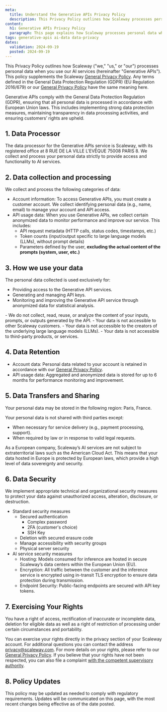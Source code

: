 ```yaml
---
meta:
  title: Understand the Generative APIs Privacy Policy
  description: This Privacy Policy outlines how Scaleway processes personal data when you use Generative APIs.
content:
  h1: Generative APIs Privacy Policy
  paragraph: This page explains how Scaleway processes personal data when you use Generative APIs.
tags: generative-apis ai-data data-privacy
dates:
  validation: 2024-09-19
  posted: 2024-09-19
---
```


This Privacy Policy outlines how Scaleway ("we," "us," or "our") processes personal data when you use our AI services (hereinafter "Generative APIs"). This policy supplements the Scaleway [General Privacy Policy](https://www.scaleway.com/en/privacy-policy/). 
Any terms defined in the General Data Protection Regulation (GDPR) (EU Regulation 2016/679) or our [General Privacy Policy](https://www.scaleway.com/en/privacy-policy/) have the same meaning here.

Generative APIs comply with the General Data Protection Regulation (GDPR), ensuring that all personal data is processed in accordance with European Union laws. This includes implementing strong data protection measures, maintaining transparency in data processing activities, and ensuring customers’ rights are upheld.

## 1. Data Processor

The data processor for the Generative APIs service is Scaleway, with its registered office at 8 RUE DE LA VILLE L'EVÊQUE 75008 PARIS 8. We collect and process your personal data strictly to provide access and functionality to AI services.

## 2. Data collection and processing

We collect and process the following categories of data:

- Account information: To access Generative APIs, you must create a customer account. We collect identifying personal data (e.g., name, email) to manage your account and API access.
- API usage data: When you use Generative APIs, we collect certain anonymized data to monitor performance and improve our service. This includes:
    - API request metadata (HTTP calls, status codes, timestamps, etc.)
    - Token counts (input/output specific to large language models (LLMs), without prompt details)
    - Parameters defined by the user, **excluding the actual content of the prompts (system, user, etc.)**

## 3. How we use your data

The personal data collected is used exclusively for:

- Providing access to the Generative API services.
- Generating and managing API keys.
- Monitoring and improving the Generative API service through anonymized data for statistical analysis.

<Message type="note">
- We do not collect, read, reuse, or analyze the content of your inputs, prompts, or outputs generated by the API.
- Your data is not accessible to other Scaleway customers.
- Your data is not accessible to the creators of the underlying large language models (LLMs).
- Your data is not accessible to third-party products, or services.
</Message>

## 4. Data Retention

- Account data: Personal data related to your account is retained in accordance with our [General Privacy Policy](https://www.scaleway.com/en/privacy-policy/).
- API usage data: Aggregated and anonymized data is stored for up to 6 months for performance monitoring and improvement.

## 5. Data Transfers and Sharing

Your personal data may be stored in the following region: Paris, France. 

Your personal data is not shared with third parties except:

- When necessary for service delivery (e.g., payment processing, support).
- When required by law or in response to valid legal requests.

As a European company, Scaleway’s AI services are not subject to extraterritorial laws such as the American Cloud Act. This means that your data hosted in Europe is protected by European laws, which provide a high level of data sovereignty and security.

## 6. Data Security

We implement appropriate technical and organizational security measures to protect your data against unauthorized access, alteration, disclosure, or destruction. 

- Standard security measures
    - Secured authentication
        - Complex password
        - 2FA (customer's choice)
        - SSH Key
    - Deletion with secured erasure code 
    - Manage accessibility with security groups
    - Physical server security
- AI service security measures
    - Hosting: Models consumed for inference are hosted in secure Scaleway’s data centers within the European Union (EU).
    - Encryption: All traffic between the customer and the inference service is encrypted using in-transit TLS encryption to ensure data protection during transmission.
    - Endpoint Security: Public-facing endpoints are secured with API key tokens.

## 7. Exercising Your Rights

You have a right of access, rectification of inaccurate or incomplete data, deletion for eligible data as well as a right of restriction of processing under certain circumstances and portability.

You can exercise your rights directly in the privacy section of your Scaleway account. For additional questions you can contact the address privacy@scaleway.com. 
For more details on your rights, please refer to our [General Privacy Policy](https://www.scaleway.com/en/privacy-policy/).
If you believe that your rights have not been respected, you can also file a complaint [with the competent supervisory authority](https://www.edpb.europa.eu/about-edpb/about-edpb/members_fr).

## 8. Policy Updates

This policy may be updated as needed to comply with regulatory requirements. Updates will be communicated on this page, with the most recent changes being effective as of the date posted.
